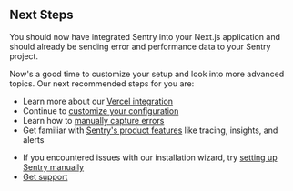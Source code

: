 ## Next Steps

You should now have integrated Sentry into your Next.js application and should already be sending error and performance data to your Sentry project.

Now's a good time to customize your setup and look into more advanced topics.
Our next recommended steps for you are:

- Learn more about our [Vercel integration](/organization/integrations/deployment/vercel/)
- Continue to [customize your configuration](/platforms/javascript/guides/nextjs/configuration/)
- Learn how to [manually capture errors](/platforms/javascript/guides/nextjs/usage/)
- Get familiar with [Sentry's product features](/product) like tracing, insights, and alerts

<Expandable permalink={false} title="Did you experience any issues with this guide?">

- If you encountered issues with our installation wizard, try [setting up Sentry manually](/platforms/javascript/guides/nextjs/manual-setup/)
- [Get support](https://sentry.zendesk.com/hc/en-us/)

</Expandable>
